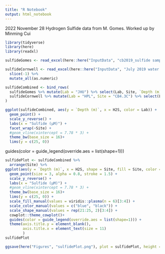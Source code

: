 ```yaml
---
title: "R Notebook"
output: html_notebook
---
```

2022 November 28
Hydrogen Sulfide data from M. Gomes.
Worked up by Minming Cui

```r
library(tidyverse)
library(here)
library(readxl)
```

```r
sulfideGomes <- read_excel(here::here("InputData", "cb2019_sulfide sample log (1) (1)(1).xlsx"), range = "A2:J20")
```

```r
sulfideCornwell <- read_excel(here::here("InputData", "July 2019 water column profile rev.xlsx")) %>%
  slice(-1) %>%
  mutate_all(as.numeric)
```

```r
sulfideCombined <- bind_rows(
  sulfideGomes %>% mutate(Lab = "JHU") %>% select(Lab, Site, `Depth (m)`, H2S = `correct concentration`), 
  sulfideCornwell %>% mutate(Lab = "HPL", Site = "CB4.3C") %>% select(Lab, Site, `Depth (m)` = Depth, H2S)
)
```


```r
ggplot(sulfideCombined, aes(y = `Depth (m)`, x = H2S, color = Lab)) +
  geom_point() +
  scale_y_reverse() +
  labs(x = "Sulfide (μM)") +
  facet_wrap(~Site) +
  #geom_vline(xintercept = 7.78 * 3) +
  theme_bw(base_size = 16)+
  lims(y = c(25, 0))
```
guides(color = guide_legend(override.aes = list(shape=1)))

```r
sulfidePlot <- sulfideCombined %>% 
  arrange(Site) %>%
ggplot(aes(y = `Depth (m)`, x = H2S, shape = Site, fill = Site, color = Lab)) +
  geom_point(size = 3, alpha = 0.8, stroke = 1.5) +
  scale_y_reverse() +
  labs(x = "Sulfide (μM)") +
  #geom_vline(xintercept = 7.78 * 3) +
  theme_bw(base_size = 16)+
  lims(y = c(25, 0)) +
  scale_fill_manual(values = viridis::plasma(n = 6)[3:4]) +
  scale_color_manual(values = c("blue", "black")) +
  scale_shape_manual(values = rep(21:25, 2)[3:4]) +
  cowplot::theme_cowplot()+
  guides(color = guide_legend(override.aes = list(shape=1))) +
  theme(axis.title.y = element_blank(),
        axis.title.x = element_text(size = 11)
        )
sulfidePlot
```

```r
ggsave(here("Figures", "sulfidePlot.png"), plot = sulfidePlot, height = 4, width = 4)
```

